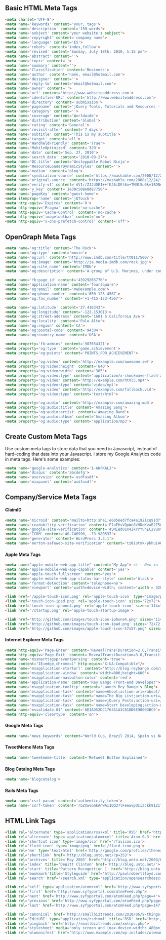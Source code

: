 ## Basic HTML Meta Tags

``` html
<meta charset='UTF-8'>
<meta name='keywords' content='your, tags'>
<meta name='description' content='150 words'>
<meta name='subject' content='your website's subject'>
<meta name='copyright' content='company name'>
<meta name='language' content='ES'>
<meta name='robots' content='index,follow'>
<meta name='revised' content='Sunday, July 18th, 2010, 5:15 pm'>
<meta name='abstract' content=''>
<meta name='topic' content=''>
<meta name='summary' content=''>
<meta name='Classification' content='Business'>
<meta name='author' content='name, email@hotmail.com'>
<meta name='designer' content=''>
<meta name='reply-to' content='email@hotmail.com'>
<meta name='owner' content=''>
<meta name='url' content='http://www.websiteaddrress.com'>
<meta name='identifier-URL' content='http://www.websiteaddress.com'>
<meta name='directory' content='submission'>
<meta name='pagename' content='jQuery Tools, Tutorials and Resources - O'Reilly Media'>
<meta name='category' content=''>
<meta name='coverage' content='Worldwide'>
<meta name='distribution' content='Global'>
<meta name='rating' content='General'>
<meta name='revisit-after' content='7 days'>
<meta name='subtitle' content='This is my subtitle'>
<meta name='target' content='all'>
<meta name='HandheldFriendly' content='True'>
<meta name='MobileOptimized' content='320'>
<meta name='date' content='Sep. 27, 2010'>
<meta name='search_date' content='2010-09-27'>
<meta name='DC.title' content='Unstoppable Robot Ninja'>
<meta name='ResourceLoaderDynamicStyles' content=''>
<meta name='medium' content='blog'>
<meta name='syndication-source' content='https://mashable.com/2008/12/24/free-brand-monitoring-tools/'>
<meta name='original-source' content='https://mashable.com/2008/12/24/free-brand-monitoring-tools/'>
<meta name='verify-v1' content='dV1r/ZJJdDEI++fKJ6iDEl6o+TMNtSu0kv18ONeqM0I='>
<meta name='y_key' content='1e39c508e0d87750'>
<meta name='pageKey' content='guest-home'>
<meta itemprop='name' content='jQTouch'>
<meta http-equiv='Expires' content='0'>
<meta http-equiv='Pragma' content='no-cache'>
<meta http-equiv='Cache-Control' content='no-cache'>
<meta http-equiv='imagetoolbar' content='no'>
<meta http-equiv='x-dns-prefetch-control' content='off'>

```

## OpenGraph Meta Tags

``` html
<meta name='og:title' content='The Rock'>
<meta name='og:type' content='movie'>
<meta name='og:url' content='http://www.imdb.com/title/tt0117500/'>
<meta name='og:image' content='http://ia.media-imdb.com/rock.jpg'>
<meta name='og:site_name' content='IMDb'>
<meta name='og:description' content='A group of U.S. Marines, under command of...'>

<meta name='fb:page_id' content='43929265776'>
<meta name='application-name' content='foursquare'>
<meta name='og:email' content='me@example.com'>
<meta name='og:phone_number' content='650-123-4567'>
<meta name='og:fax_number' content='+1-415-123-4567'>

<meta name='og:latitude' content='37.416343'>
<meta name='og:longitude' content='-122.153013'>
<meta name='og:street-address' content='1601 S California Ave'>
<meta name='og:locality' content='Palo Alto'>
<meta name='og:region' content='CA'>
<meta name='og:postal-code' content='94304'>
<meta name='og:country-name' content='USA'>

<meta property='fb:admins' content='987654321'>
<meta property='og:type' content='game.achievement'>
<meta property='og:points' content='POINTS_FOR_ACHIEVEMENT'>

<meta property='og:video' content='http://example.com/awesome.swf'>
<meta property='og:video:height' content='640'>
<meta property='og:video:width' content='385'>
<meta property='og:video:type' content='application/x-shockwave-flash'>
<meta property='og:video' content='http://example.com/html5.mp4'>
<meta property='og:video:type' content='video/mp4'>
<meta property='og:video' content='http://example.com/fallback.vid'>
<meta property='og:video:type' content='text/html'>

<meta property='og:audio' content='http://example.com/amazing.mp3'>
<meta property='og:audio:title' content='Amazing Song'>
<meta property='og:audio:artist' content='Amazing Band'>
<meta property='og:audio:album' content='Amazing Album'>
<meta property='og:audio:type' content='application/mp3'>
```

## Create Custom Meta Tags

Use custom meta tags to store data that you need in Javascript, instead of hard-coding that data into your Javascript.  I store my Google Analytics code in meta tags.  Here's some examples:

``` html
<meta name='google-analytics' content='1-AHFKALJ'>
<meta name='disqus' content='abcdefg'>
<meta name='uservoice' content='asdfasdf'>
<meta name='mixpanel' content='asdfasdf'>
```

## Company/Service Meta Tags

#### ClaimID

``` html
<meta name='microid' content='mailto+http:sha1:e6058ed7fca4a1921cq91d7f1f3b8736cd3cc1g7'>
<meta name='readability-verification' content='E7aEHvVQpWc8VHDqKvaB2Z58hek2EAv2HuLuegv7'>
<meta name='google-site-verification' content='4SMIedO1X4IkYrYuhEC2VuovdQM36Xxb0btUjElqQyg'>
<meta name='ICBM' content='40.746990, -73.980537'>
<meta name='generator' content='WordPress 3.3.1'>
<meta name='norton-safeweb-site-verification' content='tz8iotmk-pkhui406y41y5bfmfxdwmaa4a-yc0hm6r0fga7s6j0j27qmgqkmc7oovihzghbzhbdjk-uiyrz438nxsjdbj3fggwgl8oq2nf4ko8gi7j4z7t78kegbidl4'>
```
    
#### Apple Meta Tags

``` html
<meta name="apple-mobile-web-app-title" content="My App"> <!-- New in iOS6 -->
<meta name='apple-mobile-web-app-capable' content='yes'>
<meta name='apple-touch-fullscreen' content='yes'>
<meta name='apple-mobile-web-app-status-bar-style' content='black'>
<meta name='format-detection' content='telephone=no'>
<meta name='viewport' content='width=device-width; content='width = 320; initial-scale=1.0; maximum-scale=1.0; user-scalable=yes; target-densitydpi=160dpi'>

<link href='/apple-touch-icon.png' rel='apple-touch-icon' type='image/png'>
<link href='touch-icon-ipad.png' rel='apple-touch-icon' sizes='72x72'>
<link href='touch-icon-iphone4.png' rel='apple-touch-icon' sizes='114x114'>
<link href='/startup.png' rel='apple-touch-startup-image'>

<link href='http://github.com/images/touch-icon-iphone4.png' sizes='114x114' rel='apple-touch-icon-precomposed'>
<link href='http://github.com/images/touch-icon-ipad.png' sizes='72x72' rel='apple-touch-icon-precomposed'>
<link href='http://github.com/images/apple-touch-icon-57x57.png' sizes='57x57' rel='apple-touch-icon-precomposed'>

```

#### Internet Explorer Meta Tags

``` html
<meta http-equiv='Page-Enter' content='RevealTrans(Duration=2.0,Transition=2)'>
<meta http-equiv='Page-Exit' content='RevealTrans(Duration=3.0,Transition=12)'>
<meta name='mssmarttagspreventparsing' content='true'>
<meta content="IE=edge,chrome=1" http-equiv="X-UA-Compatible"/>
<meta name='msapplication-starturl' content='http://blog.reybango.com/about/'>
<meta name='msapplication-window' content='width=800;height=600'>
<meta name='msapplication-navbutton-color' content='red'>
<meta name='application-name' content='Rey Bango Front-end Developer'>
<meta name='msapplication-tooltip' content='Launch Rey Bango's Blog'>
<meta name='msapplication-task' content='name=About;action-uri=/about/;icon-uri=/images/about.ico'>
<meta name='msapplication-task' content='name=The Big List;action-uri=/the-big-list-of-javascript-css-and-html-development-tools-libraries-projects-and-books/;icon-uri=/images/list_links.ico'>
<meta name='msapplication-task' content='name=jQuery Posts;action-uri=/category/jquery/;icon-uri=/images/jquery.ico'>
<meta name='msapplication-task' content='name=Start Developing;action-uri=/category/javascript/;icon-uri=/images/script.ico'>
<meta name='msvalidate.01' content='6E3AD52DC176461A3C81DD6E98003BC9'>
<meta http-equiv='cleartype' content='on'>

```

#### Google Meta Tags

``` html
<meta name="news_keywords" content="World Cup, Brazil 2014, Spain vs Netherlands, soccer, football">
```

#### TweetMeme Meta Tags

``` html
<meta name='tweetmeme-title' content='Retweet Button Explained'>
```

#### Blog Catalog Meta Tags

``` html
<meta name='blogcatalog'>
```

#### Rails Meta Tags

``` html
<meta name='csrf-param' content='authenticity_token'>
<meta name='csrf-token' content='/bZVwvomkAnwAI1Qd37lFeewvpOIiackk9121fFwWwc='>
```
    
## HTML Link Tags

``` html
<link rel='alternate' type='application/rss+xml' title='RSS' href='http://feeds.feedburner.com/martini'>
<link rel='alternate' type='application/atom+xml' title='Atom 0.3' href='https://example.com/feed.atom'>
<link rel='shortcut icon' type='image/ico' href='/favicon.ico'>
<link rel='fluid-icon' type='image/png' href='/fluid-icon.png'>
<link rel='me' type='text/html' href='http://google.com/profiles/thenextweb'>
<link rel='shortlink' href='http://blog.unto.net/?p=353'>
<link rel='archives' title='May 2003' href='http://blog.unto.net/2003/05/'>
<link rel='index' title='DeWitt Clinton' href='http://blog.unto.net/'>
<link rel='start' title='Pattern Recognition 1' href='http://blog.unto.net/photos/pattern_recognition_1_about/'>
<link rel='bookmark'title='Styleguide' href='http://paulrobertlloyd.com/about/styleguide/'>
<link rel='search' href='/search.xml' type='application/opensearchdescription+xml' title='Viatropos'>

<link rel='self' type='application/atom+xml' href='http://www.syfyportal.com/atomFeed.php?page=3'>
<link rel='first' href='http://www.syfyportal.com/atomFeed.php'>
<link rel='next' href='http://www.syfyportal.com/atomFeed.php?page=4'>
<link rel='previous' href='http://www.syfyportal.com/atomFeed.php?page=2'>
<link rel='last' href='http://www.syfyportal.com/atomFeed.php?page=147'>

<link rel='canonical' href='http://smallbiztrends.com/2010/06/9-things-to-do-before-entering-social-media.html'>
<link rel='EditURI' type='application/rsd+xml' title='RSD' href='http://smallbiztrends.com/xmlrpc.php?rsd'>
<link rel='pingback' href='http://smallbiztrends.com/xmlrpc.php'>
<link rel='stylesheet' media='only screen and (max-device-width: 480px)' href='http://wordpress.org/style/iphone.css' type='text/css'>
<link rel='wlwmanifest' href='http://www.example.com/wp-includes/wlwmanifest.xml' type='application/wlwmanifest+xml'>
```
<link rel='help' title='FAQ' href='/faq'>
<link rel='logo' type='image/svg' href='https://playfoursquare.s3.amazonaws.com/press/logo/foursquare-logo.svg'>
<link rel='P3Pv1' href='/w3c/p3p.xml'>
<link rel='publisher' href='https://plus.google.com/115081025762845243709/'>
<link rel='image_src' href='http://du3itj18e4z0b.cloudfront.net/7b29fe/images/icon-facebook.gif' type='image/jpeg'>

<link rel='author' href='humans.txt' type='text/plain'>
<link href='http://thenextweb.com/2009/01/08/how-to-snap-up-that-twitter-username-youve-always-wanted/' rel='original-source'>
<link rel='profile' title='Microformats' href='http://microformats.org/profile/specs/'>
<link rel='profile' href='http://gmpg.org/xfn/11'>
<link rel='chrome-webstore-item' href='https://chrome.google.com/webstore/detail/noojglkidnpfjbincgijbaiedldjfbhh'>

```